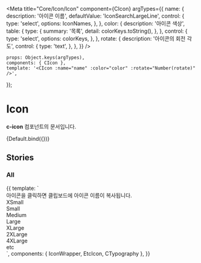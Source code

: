 
<Meta
	title="Core/Icon/Icon"
	component={CIcon}
	argTypes={{
		name: {
			description: '아이콘 이름',
			defaultValue: 'IconSearchLargeLine',
			control: {
				type: 'select',
				options: IconNames,
			},
		},
		color: {
			description: '아이콘 색상',
			table: {
				type: {
					summary: '목록',
					detail: colorKeys.toString(),
				},
			},
			control: {
				type: 'select',
				options: colorKeys,
			},
		},
		rotate: {
			description: '아이콘의 회전 각도',
			control: {
				type: 'text',
			},
		},
	}}
/>

	props: Object.keys(argTypes),
	components: { CIcon },
	template: '<CIcon :name="name" :color="color" :rotate="Number(rotate)" />',
});

# Icon

**c-icon** 컴포넌트의 문서입니다.

<Story name="Default" height="100px">
	{Default.bind({})}
</Story>

<ArgsTable story="Default" />

## Stories

### All

<Canvas>
    <Story name="All" height="100px">
        {{
            template: `
                <div>
                    <Typography type="body1" color="gray500">아이콘을 클릭하면 클립보드에 아이콘 이름이 복사됩니다.</Typography>
                    <!--xsmall-->
                    <div>
						          <Typography type="body1" style="margin-bottom: 10px">XSmall</Typography>
						          <div style="display: flex; flex-wrap: wrap;">
                            <IconWrapper component="Icon" name="IconProfileXSmallLine"/>
                            <IconWrapper component="Icon" name="IconProfileXSmallFill"/>
                            <IconWrapper component="Icon" name="IconArrowXSmallLine"/>
                            <IconWrapper component="Icon" name="IconTextArrowXSmallLine"/>
                            <IconWrapper component="Icon" name="IconPlusXSmallLine"/>
                            <IconWrapper component="Icon" name="IconCloseXSmallLine"/>
                            <IconWrapper component="Icon" name="IconSearchXSmallLine"/>
                        </div>
                        <div style="display: flex; flex-wrap: wrap;">
                            <IconWrapper component="Icon" name="IconCheckXSmallLine"/>
                            <IconWrapper component="Icon" name="IconCheckRoundXSmallLine"/>
                            <IconWrapper component="Icon" name="IconCheckRoundXSmallFill"/>
                            <IconWrapper component="Icon" name="IconQuestionMarkXSmallLine"/>
                            <IconWrapper component="Icon" name="IconQuestionMarkXSmallFill"/>
                            <IconWrapper component="Icon" name="IconExclamationXSmallLine"/>
                            <IconWrapper component="Icon" name="IconExclamationXSmallFill"/>
                            <IconWrapper component="Icon" name="IconInformationXSmallLine"/>
                            <IconWrapper component="Icon" name="IconInformationXSmallFill"/>
                        </div>
                        <div style="display: flex; flex-wrap: wrap;">
                            <IconWrapper component="Icon" name="IconSettingXSmallFill"/>
                            <IconWrapper component="Icon" name="IconMegaphoneXSmallLine"/>
                            <IconWrapper component="Icon" name="IconStarXSmallLine"/>
                            <IconWrapper component="Icon" name="IconStarXSmallFill"/>
                            <IconWrapper component="Icon" name="IconFileXSmallLine"/>
                            <IconWrapper component="Icon" name="IconLinkXSmallLine"/>
                            <IconWrapper component="Icon" name="IconLikeXSmallLine"/>
                            <IconWrapper component="Icon" name="IconLikeXSmallFill"/>
                        </div>
                        <div style="display: flex; flex-wrap: wrap;">
                            <IconWrapper component="Icon" name="IconWritingXSmallLine"/>
                            <IconWrapper component="Icon" name="IconBookmarkXSmallLine"/>
                            <IconWrapper component="Icon" name="IconBookmarkXSmallFill"/>
                            <IconWrapper component="Icon" name="IconThreeDotXSmallFill" />
                            <IconWrapper component='Icon' name="IconLoadingXSmallFill" />
                            <IconWrapper component="Icon" name="IconExportXSmallLine"/>
                        </div>
                    </div>
                    <!--small-->
                    <div>
                        <Typography type="body1" style="margin-bottom: 10px">Small</Typography>
                        <div style="display: flex; flex-wrap: wrap;">
                            <IconWrapper component="Icon" name="IconProfileSmallLine" />
                            <IconWrapper component="Icon" name="IconProfileSmallFill" />
                            <IconWrapper component="Icon" name="IconQuestionSmallLine" />
                            <IconWrapper component="Icon" name="IconEssaySmallLine" />
                            <IconWrapper component="Icon" name="IconInterviewSmallLine" />
                            <IconWrapper component="Icon" name="IconCommentSmallLine" />
                            <IconWrapper component="Icon" name="IconResumeSmallLine" />
                            <IconWrapper component="Icon" name="IconAnalyticsSmallLine" />
                        </div>
                        <div style="display: flex; flex-wrap: wrap;">
                            <IconWrapper component="Icon" name="IconArrowSmallLine" />
                            <IconWrapper component="Icon" name="IconTextArrowSmallLine" />
                            <IconWrapper component="Icon" name="IconRevertSmallLine" />
                            <IconWrapper component="Icon" name="IconPlusSmallLine" />
                            <IconWrapper component="Icon" name="IconMinusSmallLine" />
                            <IconWrapper component="Icon" name="IconCloseSmallLine" />
                            <IconWrapper component="Icon" name="IconFilterSmallLine" />
                            <IconWrapper component="Icon" name="IconBookmarkSmallLine" />
                            <IconWrapper component="Icon" name="IconBookmarkSmallFill" />
                        </div>
                        <div style="display: flex; flex-wrap: wrap;">
                            <IconWrapper component="Icon" name="IconCheckSmallLine" />
                            <IconWrapper component="Icon" name="IconCheckRoundSmallLine" />
                            <IconWrapper component="Icon" name="IconCheckRoundSmallFill" />
                            <IconWrapper component="Icon" name="IconQuestionMarkSmallLine" />
                            <IconWrapper component="Icon" name="IconQuestionMarkSmallFill" />
                            <IconWrapper component="Icon" name="IconExclamationSmallLine" />
                            <IconWrapper component="Icon" name="IconExclamationSmallFill" />
                            <IconWrapper component="Icon" name="IconInformationSmallLine" />
                            <IconWrapper component="Icon" name="IconInformationSmallFill" />
                            <IconWrapper component="Icon" name="IconCloseRoundSmallLine" />
                            <IconWrapper component="Icon" name="IconCloseRoundSmallFill" />
                            <IconWrapper component="Icon" name="IconPlusRoundSmallLine" />
                            <IconWrapper component="Icon" name="IconArrowRoundSmallLine" />
                        </div>
                        <div style="display: flex; flex-wrap: wrap;">
                            <IconWrapper component="Icon" name="IconLockSmallLine" />
                            <IconWrapper component="Icon" name="IconLockSmallFill" />
                            <IconWrapper component="Icon" name="IconImportSmallLine" />
                            <IconWrapper component="Icon" name="IconLinkSmallLine" />
                            <IconWrapper component="Icon" name="IconDownloadSmallLine" />
                            <IconWrapper component="Icon" name="IconTrashSmallLine" />
                            <IconWrapper component="Icon" name="IconLikeSmallLine" />
                            <IconWrapper component="Icon" name="IconLikeSmallFill" />
                            <IconWrapper component="Icon" name="IconBrowseSmallLine" />
                            <IconWrapper component="Icon" name="IconBrowseSmallFill" />
                            <IconWrapper component="Icon" name="IconExportSmallLine" />
                            <IconWrapper component="Icon" name="IconVideoSmallLine" />
                            <IconWrapper component="Icon" name="IconVideoSmallFill" />
                        </div>
                        <div style="display: flex; flex-wrap: wrap;">
                            <IconWrapper component="Icon" name="IconClockSmallLine" />
                            <IconWrapper component="Icon" name="IconClockSmallFill" />
                            <IconWrapper component="Icon" name="IconPriceSmallLine" />
                            <IconWrapper component="Icon" name="IconDiscountSmallLine" />
                            <IconWrapper component="Icon" name="IconLocationSmallLine" />
                            <IconWrapper component="Icon" name="IconLocationSmallFill" />
                            <IconWrapper component="Icon" name="IconSupportSmallLine" />
                            <IconWrapper component="Icon" name="IconCouponSmallLine" />
                            <IconWrapper component="Icon" name="IconMegaphoneSmallLine" />
                            <IconWrapper component="Icon" name="IconStarSmallLine" />
                            <IconWrapper component="Icon" name="IconStarSmallFill" />
                            <IconWrapper component="Icon" name="IconThreeDotSmallFill" />
                        </div>
                        <div style="display: flex; flex-wrap: wrap;">
                            <IconWrapper component="Icon" name="IconFileSmallLine" />
                            <IconWrapper component="Icon" name="IconSirenSmallLine" />
                            <IconWrapper component="Icon" name="IconBlockSmallLine" />
                            <IconWrapper component="Icon" name="IconUnblockSmallLine" />
                            <IconWrapper component="Icon" name="IconWritingSmallLine" />
                            <IconWrapper component="Icon" name="IconVodSmallLine" />
                            <IconWrapper component="Icon" name="IconDateSmallLine" />
                            <IconWrapper component="Icon" name="IconGoodSmallLine" />
                            <IconWrapper component="Icon" name="IconBadSmallLine" />
                            <IconWrapper component="Icon" name="IconSearchSmallLine" />
                        </div>
                    </div>
                    <!--medium-->
                    <div>
                        <Typography type="body1" style="margin-bottom: 10px">Medium</Typography>
                        <div style="display: flex; flex-wrap: wrap;">
                          <IconWrapper component="Icon" name="IconLikeMediumLine" />
                          <IconWrapper component="Icon" name="IconLikeMediumFill" />
                          <IconWrapper component="Icon" name="IconArrowUpRoundMediumLine" />
                          <IconWrapper component="Icon" name="IconArrowUpRoundMediumFill" />
                        </div>
                    </div>
                    <!--large-->
                    <div>
                        <Typography type="body1" style="margin-bottom: 10px">Large</Typography>
                        <div style="display: flex; flex-wrap: wrap;">
                          <IconWrapper component="Icon" name="IconProfileLargeLine" />
                          <IconWrapper component="Icon" name="IconProfileLargeFill" />
                          <IconWrapper component="Icon" name="IconAnswerLargeLine" />
                          <IconWrapper component="Icon" name="IconVodLargeLine" />
                          <IconWrapper component="Icon" name="IconQuestionLargeLine" />
                          <IconWrapper component="Icon" name="IconEssayLargeLine" />
                          <IconWrapper component="Icon" name="IconInterviewLargeLine" />
                          <IconWrapper component="Icon" name="IconResumeLargeLine" />
                          <IconWrapper component="Icon" name="IconAnalyticsLargeLine" />
                          <IconWrapper component="Icon" name="IconMentoringLargeLine" />
                          <IconWrapper component="Icon" name="IconEduLargeLine" />
                          <IconWrapper component="Icon" name="IconPtLargeLine" />
                      </div>
                      <div style="display: flex; flex-wrap: wrap;">
                          <IconWrapper component="Icon" name="IconArrowLargeLine" />
                          <IconWrapper component="Icon" name="IconTextArrowLargeLine" />
                          <IconWrapper component="Icon" name="IconBackwardLargeLine" />
                          <IconWrapper component="Icon" name="IconReplyLargeLine" />
                          <IconWrapper component="Icon" name="IconPlusLargeLine" />
                          <IconWrapper component="Icon" name="IconCloseLargeLine" />
                          <IconWrapper component="Icon" name="IconHamburgerLargeLine" />
                          <IconWrapper component="Icon" name="IconFilterLargeLine" />
                          <IconWrapper component="Icon" name="IconSearchLargeLine" />
                          <IconWrapper component="Icon" name="IconAlarmLargeLine" />
                          <IconWrapper component="Icon" name="IconBookmarkLargeLine" />
                          <IconWrapper component="Icon" name="IconBookmarkLargeFill" />
                      </div>
                      <div style="display: flex; flex-wrap: wrap;">
                          <IconWrapper component="Icon" name="IconCheckLargeLine" />
                          <IconWrapper component="Icon" name="IconCheckRoundLargeLine" />
                          <IconWrapper component="Icon" name="IconCheckRoundLargeFill" />
                          <IconWrapper component="Icon" name="IconQuestionMarkLargeLine" />
                          <IconWrapper component="Icon" name="IconQuestionMarkLargeFill" />
                          <IconWrapper component="Icon" name="IconExclamationLargeLine" />
                          <IconWrapper component="Icon" name="IconExclamationLargeFill" />
                          <IconWrapper component="Icon" name="IconInformationLargeLine" />
                          <IconWrapper component="Icon" name="IconInformationLargeFill" />
                          <IconWrapper component="Icon" name="IconPlusRoundLargeLine" />
                          <IconWrapper component="Icon" name="IconStarRoundLargeFill" />
                          <IconWrapper component="Icon" name="IconSettingLargeLine" />
                      </div>
                      <div style="display: flex; flex-wrap: wrap;">
                          <IconWrapper component="Icon" name="IconLockLargeLine" />
                          <IconWrapper component="Icon" name="IconLockLargeFill" />
                          <IconWrapper component="Icon" name="IconSecurityLargeLine" />
                          <IconWrapper component="Icon" name="IconSecurityLargeFill" />
                          <IconWrapper component="Icon" name="IconImportLargeLine" />
                          <IconWrapper component="Icon" name="IconLinkLargeLine" />
                          <IconWrapper component="Icon" name="IconDownloadLargeLine" />
                          <IconWrapper component="Icon" name="IconTrashLargeLine" />
                          <IconWrapper component="Icon" name="IconPhotoLargeLine" />
                          <IconWrapper component="Icon" name="IconWritingLargeLine" />
                          <IconWrapper component="Icon" name="IconSendLargeFill" />
                      </div>
                      <div style="display: flex; flex-wrap: wrap;">
                          <IconWrapper component="Icon" name="IconCouponLargeLine" />
                          <IconWrapper component="Icon" name="IconMegaphoneLargeLine" />
                          <IconWrapper component="Icon" name="IconVideoLargeLine" />
                          <IconWrapper component="Icon" name="IconVideoLargeFill" />
                          <IconWrapper component="Icon" name="IconStarLargeLine" />
                          <IconWrapper component="Icon" name="IconStarLargeFill" />
                          <IconWrapper component="Icon" name="IconThreeDotLargeFill" />
                          <IconWrapper component="Icon" name="IconVodProductLargeLine" />
                          <IconWrapper component="Icon" name="IconClassLargeLine" />
                          <IconWrapper component="Icon" name="IconBusinessCaseLargeLine" />
                      </div>
                    </div>
                    <!--x-large-->
                    <div>
                        <Typography type="body1" style="margin-bottom: 10px">XLarge</Typography>
                        <div style="display: flex; flex-wrap: wrap;">
                          <IconWrapper component="Icon" name="IconProfileXLargeLine" />
                          <IconWrapper component="Icon" name="IconProfileXLargeFill" />
                          <IconWrapper component="Icon" name="IconAnswerXLargeLine" />
                          <IconWrapper component="Icon" name="IconVodXLargeLine" />
                          <IconWrapper component="Icon" name="IconEssayXLargeLine" />
                          <IconWrapper component="Icon" name="IconAnalyticsXLargeLine" />
                          <IconWrapper component="Icon" name="IconArrowXLargeLine" />
                          <IconWrapper component="Icon" name="IconTextArrowXLargeLine" />
                          <IconWrapper component="Icon" name="IconCloseXLargeLine" />
                        </div>
                        <div style="display: flex; flex-wrap: wrap;">
                          <IconWrapper component="Icon" name="IconCheckRoundXLargeLine" />
                          <IconWrapper component="Icon" name="IconCheckRoundXLargeFill" />
                          <IconWrapper component="Icon" name="IconPhotoXLargeLine" />
                          <IconWrapper component="Icon" name="IconSupportXLargeLine" />
                          <IconWrapper component="Icon" name="IconStarXLargeLine" />
                          <IconWrapper component="Icon" name="IconStarXLargeFill" />
                          <IconWrapper component="Icon" name="IconBookmarkXLargeFill" />
                          <IconWrapper component="Icon" name="IconBookmarkXLargeLine" />
                          <IconWrapper component="Icon" name="IconDownloadXLargeLine" />
                      </div>
                      <div style="display: flex; flex-wrap: wrap;">
                        <IconWrapper component="Icon" name="IconVolumeXLargeLine" />
                        <IconWrapper component="Icon" name="IconMuteXLargeLine" />
                      </div>
                    </div>
                    <!--2x-large-->
                    <div>
                        <Typography type="body1" style="margin-bottom: 10px">2XLarge</Typography>
                        <div style="display: flex; flex-wrap: wrap;">
                            <IconWrapper component="Icon" name="IconProfile2XLargeFill" />
                            <IconWrapper component="Icon" name="IconJob2XLargeLine" />
                            <IconWrapper component="Icon" name="IconChangeJob2XLargeLine" />
                            <IconWrapper component="Icon" name="IconSupervisor2XLargeLine" />
                            <IconWrapper component="Icon" name="IconCollege2XLargeLine" />
                            <IconWrapper component="Icon" name="IconAnswer2XLargeLine" />
                            <IconWrapper component="Icon" name="IconBoard2XLargeLine" />
                        </div>
                        <div style="display: flex; flex-wrap: wrap;">
                            <IconWrapper component="Icon" name="IconCheckRound2XLargeLine" />
                            <IconWrapper component="Icon" name="IconCheckRound2XLargeFill" />
                            <IconWrapper component="Icon" name="IconWriting2XLargeLine" />
                            <IconWrapper component="Icon" name="IconPhoto2XLargeLine" />
                            <IconWrapper component="Icon" name="IconSupport2XLargeLine" />
                            <IconWrapper component="Icon" name="IconPlus2XLargeLine" />
                            <IconWrapper component="Icon" name="IconBag2XLargeLine" />
                        </div>
                    </div>
                    <!--4x-large-->
                    <div>
                        <Typography type="body1" style="margin-bottom: 10px">4XLarge</Typography>
                        <div style="display: flex; flex-wrap: wrap;">
                            <IconWrapper component="Icon" name="IconJob4XLargeLine" />
                            <IconWrapper component="Icon" name="IconChangeJob4XLargeLine" />
                            <IconWrapper component="Icon" name="IconSupervisor4XLargeLine" />
                            <IconWrapper component="Icon" name="IconCollege4XLargeLine" />
                            <IconWrapper component="Icon" name="IconAnswer4XLargeLine" />
                            <IconWrapper component="Icon" name="IconBoard4XLargeLine" />
                        </div>
                        <div style="display: flex; flex-wrap: wrap;">
                            <IconWrapper component="Icon" name="IconCheckRound4XLargeLine" />
                            <IconWrapper component="Icon" name="IconCheckRound4XLargeFill" />
                            <IconWrapper component="Icon" name="IconStar4XLargeFill" />
                            <IconWrapper component="Icon" name="IconStar4XLargeLine" />
                        </div>
                    </div>
                    <!--etc-->
                    <div>
                      <Typography type="body1" style="margin-bottom: 10px">etc</Typography>
                      <div style="display: flex; flex-wrap: wrap;">
                        <EtcIcon name="IconDropdownSmallFillEtc" />
                        <EtcIcon name="IconDropdownMediumLineEtc" />
                      </div>
                    </div>
                </div>
            `,
             components: { IconWrapper, EtcIcon, CTypography },
        }}
    </Story>
</Canvas>
